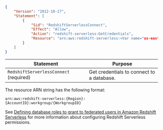```json
{
    "Version": "2012-10-17",
    "Statement": [
        {
            "Sid": "RedshiftServerlessConnect",
            "Effect": "Allow",
            "Action": "redshift-serverless:GetCredentials",
            "Resource": "arn:aws:redshift-serverless:<Var name="us-east-2"/>:<Var name="aws-account-id"/>:workgroup/<Var name="workgroup-id"/>"
        }
    ]
}
```

| Statement | Purpose |
| --------- | ------- |
|`RedshiftServerlessConnect` (required) | Get credentials to connect to a database. |

The resource ARN string has the following format:

```
arn:aws:redshift-serverless:{Region}:{AccountID}:workgroup/{WorkgroupID}
```

See
[Defining database roles to grant to federated users in Amazon Redshift Serverless](https://docs.aws.amazon.com/redshift/latest/mgmt/redshift-iam-access-federated-db-roles.html)
for more information about configuring Redshift Serverless permissions.
